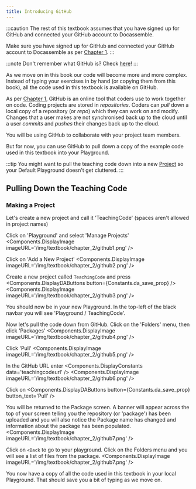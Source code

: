 ```yaml
---
title: Introducing GitHub
---
```


:::caution 
The rest of this textbook assumes that you have signed up for GitHub 
and connected your GitHub account to Docassemble.

Make sure you have signed up for GitHub and connected your GitHub account
to Docassemble as per [Chapter 1](../chapter_1/00-20).
:::

:::note
Don't remember what GitHub is?  Check [here](../chapter_1/00-20#what-is-github)!
:::

As we move on in this book our code will become more and more complex.
Instead of typing your exercises in by hand (or copying them from this book),
all the code used in this textbook is available on GitHub.

As per [Chapter 1](../chapter_1/00-20#what-is-github), GitHub is an online
tool that coders use to work together on code.  Coding projects are stored
in *repositories*.  Coders can *pull* down a local copy of a repository 
(or *repo*) which they can work on and modify.  Changes that a user makes
are not synchronised back up to the cloud until a user *commits* and *pushes*
their changes back up to the cloud.

You will be using GitHub to collaborate with your project team members.

But for now, you can use GitHub to pull down a copy of the example code 
used in this textbook into your Playground.

:::tip
You might want to pull the teaching code down into a new [Project](https://docassemble.org/docs/playground.html#projects) so your
Default Playground doesn't get cluttered.
:::

## Pulling Down the Teaching Code
### Making a Project
Let's create a new project and call it 'TeachingCode' (spaces aren't allowed
in project names)

Click on 'Playground' and select 'Manage Projects'
<Components.DisplayImage imageURL='/img/textbook/chapter_2/github1.png' />

Click on 'Add a New Project'
<Components.DisplayImage imageURL='/img/textbook/chapter_2/github2.png' />

Create a new project called `TeachingCode` and press <Components.DisplayDAButtons button={Constants.da_save_prop} />
<Components.DisplayImage imageURL='/img/textbook/chapter_2/github3.png' />

You should now be in your new Playground.  In the top-left of the black
navbar you will see 'Playground / TeachingCode'.

Now let's pull the code down from GitHub.  Click on the 'Folders' menu,
then click 'Packages'
<Components.DisplayImage imageURL='/img/textbook/chapter_2/github4.png' />

Click 'Pull'
<Components.DisplayImage imageURL='/img/textbook/chapter_2/github5.png' />

In the GitHub URL enter <Components.DisplayConstants data='teachingcodeurl' />
<Components.DisplayImage imageURL='/img/textbook/chapter_2/github6.png' />

Click on <Components.DisplayDAButtons button={Constants.da_save_prop} button_text='Pull' />

You will be returned to the Package screen.  A banner will appear across the top
of your screen telling you the repository (or 'package') has been uploaded
and you will also notice the Package name has changed and information about
the package has been populated.
<Components.DisplayImage imageURL='/img/textbook/chapter_2/github7.png' />

Click on `<Back` to go to your playground.  Click on the Folders menu and 
you will see a list of files from the package.
<Components.DisplayImage imageURL='/img/textbook/chapter_2/github7.png' />

You now have a copy of all the code used in this textbook in your local
Playground.  That should save you a bit of typing as we move on.